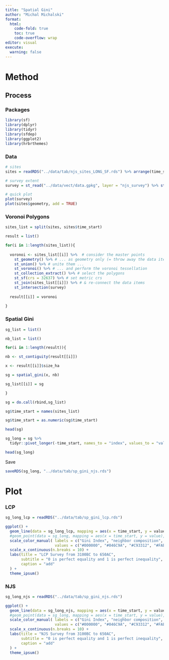 ```yaml
---
title: "Spatial Gini"
author: "Michal Michalski"
format: 
  html:
    code-fold: true
    toc: true
    code-overflow: wrap
editor: visual
execute: 
  warning: false
---
```


# Method

## Process

### Packages

```r
library(sf)
library(dplyr)
library(tidyr)
library(sfdep)
library(ggplot2)
library(hrbrthemes)
```

### Data

```r

# sites
sites = readRDS("../data/tab/njs_sites_LONG_SF.rds") %>% arrange(time_start)

# survey extent
survey = st_read("../data/vect/data.gpkg", layer = "njs_survey") %>% st_geometry()

# quick plot
plot(survey)
plot(sites$geometry, add = TRUE)
```

### Voronoi Polygons

```r

sites_list = split(sites, sites$time_start)

result = list()

for(i in 1:length(sites_list)){
  
  voronoi <- sites_list[[i]] %>%  # consider the master points
    st_geometry() %>% # ... as geometry only (= throw away the data items)
    st_union() %>% # unite them ...
    st_voronoi() %>% # ... and perform the voronoi tessellation
    st_collection_extract() %>% # select the polygons
    st_sf(crs = 32637) %>% # set metric crs
    st_join(sites_list[[i]]) %>% # & re-connect the data items
    st_intersection(survey)
  
  result[[i]] = voronoi
  
}
```

### Spatial Gini

```r

sg_list = list()

nb_list = list()

for(i in 1:length(result)){

nb <- st_contiguity(result[[i]])

x <- result[[i]]$size_ha

sg = spatial_gini(x, nb)

sg_list[[i]] = sg

}

sg = do.call(rbind,sg_list)

sg$time_start = names(sites_list)

sg$time_start = as.numeric(sg$time_start)

head(sg)

sg_long = sg %>% 
  tidyr::pivot_longer(-time_start, names_to = "index", values_to = "value")

head(sg_long)

```

Save

```r

saveRDS(sg_long, "../data/tab/sp_gini_njs.rds")

```

# Plot

### LCP

```r

sg_long_lcp = readRDS("../data/tab/sp_gini_lcp.rds")

ggplot() +
  geom_line(data = sg_long_lcp, mapping = aes(x = time_start, y = value, color = index)) +
  #geom_point(data = sg_long, mapping = aes(x = time_start, y = value), color = "#999999") +
  scale_color_manual( labels = c("Gini Index", "neighbor composition", "non-neighbor composition","Spatial Gini"),
                      values = c("#000000", "#046C9A", "#C93312", "#FAEFD1")) +
  scale_x_continuous(n.breaks = 10) +
  labs(title = "LCP Survey from 3100BC to 650AC",
       subtitle = "0 is perfect equality and 1 is perfect inequality",
       caption = "add"
  ) +
  theme_ipsum()

```

### NJS

```r

sg_long_njs = readRDS("../data/tab/sp_gini_njs.rds")

ggplot() +
  geom_line(data = sg_long_njs, mapping = aes(x = time_start, y = value, color = index)) +
  #geom_point(data = sg_long, mapping = aes(x = time_start, y = value), color = "#999999") +
  scale_color_manual( labels = c("Gini Index", "neighbor composition", "non-neighbor composition","Spatial Gini"),
                      values = c("#000000", "#046C9A", "#C93312", "#FAEFD1")) +
  scale_x_continuous(n.breaks = 10) +
  labs(title = "NJS Survey from 3100BC to 650AC",
       subtitle = "0 is perfect equality and 1 is perfect inequality",
       caption = "add"
  ) +
  theme_ipsum()
```
